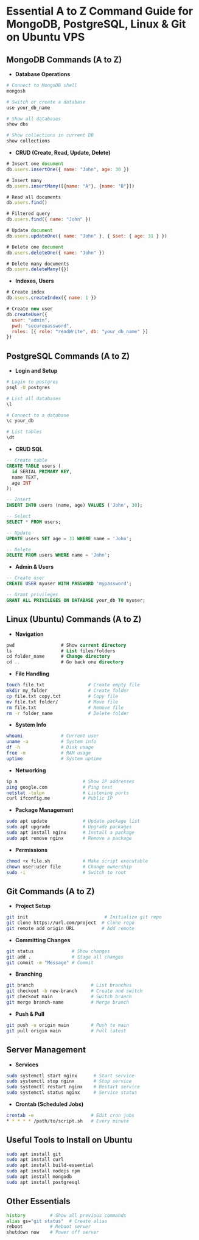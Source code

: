 # Essential A to Z Command Guide for MongoDB, PostgreSQL, Linux & Git on Ubuntu VPS

## MongoDB Commands (A to Z)

- **Database Operations**

```bash
# Connect to MongoDB shell
mongosh

# Switch or create a database
use your_db_name

# Show all databases
show dbs

# Show collections in current DB
show collections
```

- **CRUD (Create, Read, Update, Delete)**

```js
# Insert one document
db.users.insertOne({ name: "John", age: 30 })

# Insert many
db.users.insertMany([{name: "A"}, {name: "B"}])

# Read all documents
db.users.find()

# Filtered query
db.users.find({ name: "John" })

# Update document
db.users.updateOne({ name: "John" }, { $set: { age: 31 } })

# Delete one document
db.users.deleteOne({ name: "John" })

# Delete many documents
db.users.deleteMany({})
```

- **Indexes, Users**

```js
# Create index
db.users.createIndex({ name: 1 })

# Create new user
db.createUser({
  user: "admin",
  pwd: "securepassword",
  roles: [{ role: "readWrite", db: "your_db_name" }]
})

```

## PostgreSQL Commands (A to Z)

- **Login and Setup**

```bash
# Login to postgres
psql -U postgres

# List all databases
\l

# Connect to a database
\c your_db

# List tables
\dt
```

- **CRUD SQL**

```sql
-- Create table
CREATE TABLE users (
  id SERIAL PRIMARY KEY,
  name TEXT,
  age INT
);

-- Insert
INSERT INTO users (name, age) VALUES ('John', 30);

-- Select
SELECT * FROM users;

-- Update
UPDATE users SET age = 31 WHERE name = 'John';

-- Delete
DELETE FROM users WHERE name = 'John';
```

- **Admin & Users**

```sql
-- Create user
CREATE USER myuser WITH PASSWORD 'mypassword';

-- Grant privileges
GRANT ALL PRIVILEGES ON DATABASE your_db TO myuser;
```

## Linux (Ubuntu) Commands (A to Z)

- **Navigation**

```sql
pwd                 # Show current directory
ls                  # List files/folders
cd folder_name      # Change directory
cd ..               # Go back one directory
```

- **File Handling**

```bash
touch file.txt                # Create empty file
mkdir my_folder               # Create folder
cp file.txt copy.txt          # Copy file
mv file.txt folder/           # Move file
rm file.txt                   # Remove file
rm -r folder_name             # Delete folder
```

- **System Info**

```bash
whoami              # Current user
uname -a            # System info
df -h               # Disk usage
free -m             # RAM usage
uptime              # System uptime
```

- **Networking**

```bash
ip a                        # Show IP addresses
ping google.com             # Ping test
netstat -tulpn              # Listening ports
curl ifconfig.me            # Public IP
```

- **Package Management**

```bash
sudo apt update             # Update package list
sudo apt upgrade            # Upgrade packages
sudo apt install nginx      # Install a package
sudo apt remove nginx       # Remove a package
```

- **Permissions**

```bash
chmod +x file.sh            # Make script executable
chown user:user file        # Change ownership
sudo -i                     # Switch to root
```

## Git Commands (A to Z)

- **Project Setup**

```bash
git init                            # Initialize git repo
git clone https://url.com/project  # Clone repo
git remote add origin URL          # Add remote
```

- **Committing Changes**

```bash
git status              # Show changes
git add .               # Stage all changes
git commit -m "Message" # Commit
```

- **Branching**

```bash
git branch                     # List branches
git checkout -b new-branch     # Create and switch
git checkout main              # Switch branch
git merge branch-name          # Merge branch
```

- **Push & Pull**

```bash
git push -u origin main        # Push to main
git pull origin main           # Pull latest
```

## Server Management

- **Services**

```bash
sudo systemctl start nginx      # Start service
sudo systemctl stop nginx       # Stop service
sudo systemctl restart nginx    # Restart service
sudo systemctl status nginx     # Service status
```

- **Crontab (Scheduled Jobs)**

```bash
crontab -e                     # Edit cron jobs
* * * * * /path/to/script.sh   # Every minute
```

## Useful Tools to Install on Ubuntu

```bash
sudo apt install git
sudo apt install curl
sudo apt install build-essential
sudo apt install nodejs npm
sudo apt install mongodb
sudo apt install postgresql
```

## Other Essentials

```bash
history         # Show all previous commands
alias gs="git status"  # Create alias
reboot          # Reboot server
shutdown now    # Power off server
```
